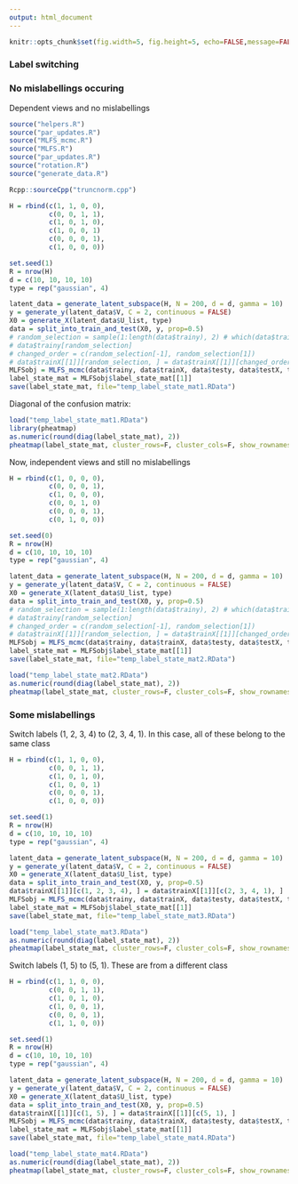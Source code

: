 ```yaml
---
output: html_document
---
```


```r
knitr::opts_chunk$set(fig.width=5, fig.height=5, echo=FALSE,message=FALSE ,warnings=FALSE)
```

### Label switching

### No mislabellings occuring

Dependent views and no mislabellings

```r
source("helpers.R")
source("par_updates.R")
source("MLFS_mcmc.R")
source("MLFS.R")
source("par_updates.R")
source("rotation.R")
source("generate_data.R")

Rcpp::sourceCpp("truncnorm.cpp")

H = rbind(c(1, 1, 0, 0), 
          c(0, 0, 1, 1), 
          c(1, 0, 1, 0), 
          c(1, 0, 0, 1)
          c(0, 0, 0, 1), 
          c(1, 0, 0, 0))

set.seed(1)
R = nrow(H)
d = c(10, 10, 10, 10)
type = rep("gaussian", 4)

latent_data = generate_latent_subspace(H, N = 200, d = d, gamma = 10)
y = generate_y(latent_data$V, C = 2, continuous = FALSE)
X0 = generate_X(latent_data$U_list, type)
data = split_into_train_and_test(X0, y, prop=0.5)
# random_selection = sample(1:length(data$trainy), 2) # which(data$trainy == 1)
# data$trainy[random_selection]
# changed_order = c(random_selection[-1], random_selection[1])
# data$trainX[[1]][random_selection, ] = data$trainX[[1]][changed_order, ]
MLFSobj = MLFS_mcmc(data$trainy, data$trainX, data$testy, data$testX, type, R, max_iter=5000, verbose=TRUE, label_switching = TRUE, marginal_sampler = FALSE)
label_state_mat = MLFSobj$label_state_mat[[1]]
save(label_state_mat, file="temp_label_state_mat1.RData")
```

Diagonal of the confusion matrix:

```r
load("temp_label_state_mat1.RData")
library(pheatmap)
as.numeric(round(diag(label_state_mat), 2))
pheatmap(label_state_mat, cluster_rows=F, cluster_cols=F, show_rownames=F, show_colnames=F)
```


Now, independent views and still no mislabellings

```r
H = rbind(c(1, 0, 0, 0), 
          c(0, 0, 0, 1), 
          c(1, 0, 0, 0), 
          c(0, 0, 1, 0)
          c(0, 0, 0, 1), 
          c(0, 1, 0, 0))

set.seed(0)
R = nrow(H)
d = c(10, 10, 10, 10)
type = rep("gaussian", 4)

latent_data = generate_latent_subspace(H, N = 200, d = d, gamma = 10)
y = generate_y(latent_data$V, C = 2, continuous = FALSE)
X0 = generate_X(latent_data$U_list, type)
data = split_into_train_and_test(X0, y, prop=0.5)
# random_selection = sample(1:length(data$trainy), 2) # which(data$trainy == 1)
# data$trainy[random_selection]
# changed_order = c(random_selection[-1], random_selection[1])
# data$trainX[[1]][random_selection, ] = data$trainX[[1]][changed_order, ]
MLFSobj = MLFS_mcmc(data$trainy, data$trainX, data$testy, data$testX, type, R, max_iter=5000, verbose=TRUE, label_switching = TRUE, marginal_sampler = FALSE)
label_state_mat = MLFSobj$label_state_mat[[1]]
save(label_state_mat, file="temp_label_state_mat2.RData")
```

```r
load("temp_label_state_mat2.RData")
as.numeric(round(diag(label_state_mat), 2))
pheatmap(label_state_mat, cluster_rows=F, cluster_cols=F, show_rownames=F, show_colnames=F)
```

### Some mislabellings

Switch labels (1, 2, 3, 4) to (2, 3, 4, 1). In this case, all of these belong to the same class

```r
H = rbind(c(1, 1, 0, 0), 
          c(0, 0, 1, 1), 
          c(1, 0, 1, 0), 
          c(1, 0, 0, 1)
          c(0, 0, 0, 1), 
          c(1, 0, 0, 0))

set.seed(1)
R = nrow(H)
d = c(10, 10, 10, 10)
type = rep("gaussian", 4)

latent_data = generate_latent_subspace(H, N = 200, d = d, gamma = 10)
y = generate_y(latent_data$V, C = 2, continuous = FALSE)
X0 = generate_X(latent_data$U_list, type)
data = split_into_train_and_test(X0, y, prop=0.5)
data$trainX[[1]][c(1, 2, 3, 4), ] = data$trainX[[1]][c(2, 3, 4, 1), ]
MLFSobj = MLFS_mcmc(data$trainy, data$trainX, data$testy, data$testX, type, R, max_iter=5000, verbose=TRUE, label_switching = TRUE, marginal_sampler = FALSE)
label_state_mat = MLFSobj$label_state_mat[[1]]
save(label_state_mat, file="temp_label_state_mat3.RData")

```

```r
load("temp_label_state_mat3.RData")
as.numeric(round(diag(label_state_mat), 2))
pheatmap(label_state_mat, cluster_rows=F, cluster_cols=F, show_rownames=F, show_colnames=F)
```

Switch labels (1, 5) to (5, 1). These are from a different class

```r
H = rbind(c(1, 1, 0, 0), 
          c(0, 0, 1, 1), 
          c(1, 0, 1, 0), 
          c(1, 0, 0, 1),
          c(0, 0, 0, 1), 
          c(1, 1, 0, 0))

set.seed(1)
R = nrow(H)
d = c(10, 10, 10, 10)
type = rep("gaussian", 4)

latent_data = generate_latent_subspace(H, N = 200, d = d, gamma = 10)
y = generate_y(latent_data$V, C = 2, continuous = FALSE)
X0 = generate_X(latent_data$U_list, type)
data = split_into_train_and_test(X0, y, prop=0.5)
data$trainX[[1]][c(1, 5), ] = data$trainX[[1]][c(5, 1), ]
MLFSobj = MLFS_mcmc(data$trainy, data$trainX, data$testy, data$testX, type, R, max_iter=5000, verbose=TRUE, label_switching = TRUE, marginal_sampler = FALSE)
label_state_mat = MLFSobj$label_state_mat[[1]]
save(label_state_mat, file="temp_label_state_mat4.RData")
```

```r
load("temp_label_state_mat4.RData")
as.numeric(round(diag(label_state_mat), 2))
pheatmap(label_state_mat, cluster_rows=F, cluster_cols=F, show_rownames=F, show_colnames=F)
```
